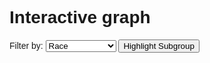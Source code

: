 # Interactive graph
<style>
  * {
    font-family: sans-serif;
  }
</style>

<div id="controls">
  <label for="filter">Filter by:</label>
  <select id="filter">
    <option value="race">Race</option>
    <option value="sex">Sex</option>
    <option value="hispanic">Hispanic Origin</option>
    <option value="ageGroup">Age Group</option>
  </select>
  <button id="highlight">Highlight Subgroup</button>
</div>

<div id="plot"></div>

<div class="tooltip" id="tooltip"></div>

<script src="https://cdn.jsdelivr.net/npm/d3@7"></script>
<script src="scripts/myscript.js"></script>
